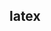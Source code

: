 



## latex

\begin{align*} 
\operatorname{E}[Y] & = 1\cdot \frac{1}{6} + 2\cdot \frac{1}{6} + 3\cdot \frac{1}{6} + 4\cdot \frac{1}{6} + 5\cdot \frac{1}{6} + 6\cdot \frac{1}{6} 
\\[12pt]
  & = \frac{1+2+3+4+5+6}{6}
\\[12pt]
& = 3.5
\end{align*}



